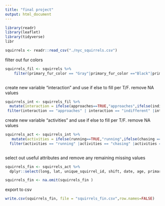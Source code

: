 ```yaml
---
title: "final project"
output: html_document
---
```


```r
library(readr)
library(leaflet)
library(tidyverse)
libr
```



```r
squirrels <- readr::read_csv("./nyc_squirrels.csv")
```


filter out fur colors

```r
squirrels_fil <- squirrels %>%
    filter(primary_fur_color == "Gray"|primary_fur_color =="Black"|primary_fur_color =="Cinnamon") 
  

```


create new variable "interaction" and use if else to fill per T/F. remove NA values

```r

squirrels_int <- squirrels_fil %>%
  mutate(interaction = ifelse(approaches==TRUE,"approaches",ifelse(indifferent == TRUE,"indifferent",ifelse(runs_from == TRUE, "runs away", NA)))) %>%
 filter(interaction == "approaches" | interaction == "indifferent" |interaction == "runs away" )


```


create new variable "activities" and use if else to fill per T/F. remove NA values

```r

squirrels_act <- squirrels_int %>%
   mutate(activities = ifelse(running==TRUE,"running",ifelse(chasing == TRUE,"chasing",ifelse(climbing == TRUE, "climbing", ifelse(eating == TRUE, "eating",ifelse(foraging == TRUE, "foraging",NA)))))) %>%
  filter(activities == "running" |activities == "chasing" |activities == "climbing" |activities == "eating" |activities == "foraging")
  

```

select out useful attributes and remove any remaining missing values

```r

squirrels_fin <- squirrels_act %>%
  dplyr::select(long, lat, unique_squirrel_id, shift, date, age, primary_fur_color, activities, interaction, lat_long )

squirrels_fin <- na.omit(squirrels_fin )
```

export to csv

```r

write.csv(squirrels_fin, file = "squirrels_fin.csv",row.names=FALSE)

```


